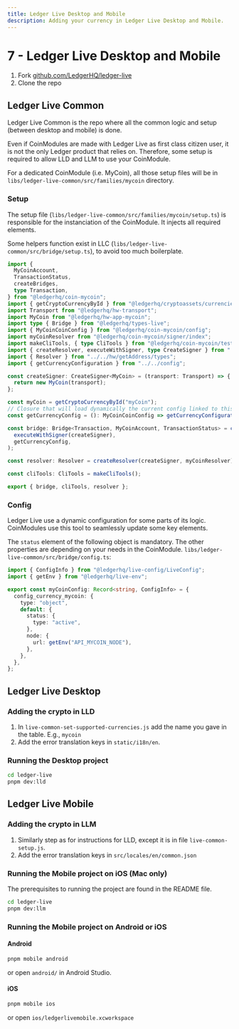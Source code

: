 ```yaml
---
title: Ledger Live Desktop and Mobile
description: Adding your currency in Ledger Live Desktop and Mobile.
---
```


# 7 - Ledger Live Desktop and Mobile

1. Fork [github.com/LedgerHQ/ledger-live](https://github.com/LedgerHQ/ledger-live)
2. Clone the repo

## Ledger Live Common

Ledger Live Common is the repo where all the common logic and setup (between desktop and mobile) is done.

Even if CoinModules are made with Ledger Live as first class citizen user, it is not the only Ledger product that relies on.
Therefore, some setup is required to allow LLD and LLM to use your CoinModule.

For a dedicated CoinModule (i.e. MyCoin), all those setup files will be in `libs/ledger-live-common/src/families/mycoin` directory.

### Setup

The setup file (`libs/ledger-live-common/src/families/mycoin/setup.ts`) is responsible for the instanciation of the CoinModule.
It injects all required elements.

Some helpers function exist in LLC (`libs/ledger-live-common/src/bridge/setup.ts`), to avoid too much boilerplate.

```ts copy
import {
  MyCoinAccount,
  TransactionStatus,
  createBridges,
  type Transaction,
} from "@ledgerhq/coin-mycoin";
import { getCryptoCurrencyById } from "@ledgerhq/cryptoassets/currencies";
import Transport from "@ledgerhq/hw-transport";
import MyCoin from "@ledgerhq/hw-app-mycoin";
import type { Bridge } from "@ledgerhq/types-live";
import { MyCoinCoinConfig } from "@ledgerhq/coin-mycoin/config";
import myCoinResolver from "@ledgerhq/coin-mycoin/signer/index";
import makeCliTools, { type CliTools } from "@ledgerhq/coin-mycoin/test/cli";
import { createResolver, executeWithSigner, type CreateSigner } from "../../bridge/setup";
import { Resolver } from "../../hw/getAddress/types";
import { getCurrencyConfiguration } from "../../config";

const createSigner: CreateSigner<MyCoin> = (transport: Transport) => {
  return new MyCoin(transport);
};

const myCoin = getCryptoCurrencyById("myCoin");
// Closure that will load dynamically the current config linked to this coin. The config may change during LLD and LLM lifecyle.
const getCurrencyConfig = (): MyCoinCoinConfig => getCurrencyConfiguration(myCoin);

const bridge: Bridge<Transaction, MyCoinAccount, TransactionStatus> = createBridges(
  executeWithSigner(createSigner),
  getCurrencyConfig,
);

const resolver: Resolver = createResolver(createSigner, myCoinResolver);

const cliTools: CliTools = makeCliTools();

export { bridge, cliTools, resolver };

```

### Config

Ledger Live use a dynamic configuration for some parts of its logic. CoinModules use this tool to seamlessly update some key elements.

The `status` element of the following object is mandatory. The other properties are depending on your needs in the CoinModule.
`libs/ledger-live-common/src/bridge/config.ts`:

```ts copy
import { ConfigInfo } from "@ledgerhq/live-config/LiveConfig";
import { getEnv } from "@ledgerhq/live-env";

export const myCoinConfig: Record<string, ConfigInfo> = {
  config_currency_mycoin: {
    type: "object",
    default: {
      status: {
        type: "active",
      },
      node: {
        url: getEnv("API_MYCOIN_NODE"),
      },
    },
  },
};

```

## Ledger Live Desktop

### Adding the crypto in LLD

1. In  `live-common-set-supported-currencies.js` add the name you gave in the table. E.g., `mycoin`
2. Add the error translation keys in `static/i18n/en`.

### Running the Desktop project

```sh copy
cd ledger-live
pnpm dev:lld
```

## Ledger Live Mobile

### Adding the crypto in LLM

1. Similarly step as for instructions for LLD, except it is in file `live-common-setup.js`.
2. Add the error translation keys in  `src/locales/en/common.json`

### Running the Mobile project on iOS (Mac only)

The prerequisites to running the project are found in the README file.

```sh copy
cd ledger-live
pnpm dev:llm
```

### Running the Mobile project on Android or iOS

#### Android

```sh copy
pnpm mobile android
```
or open `android/` in Android Studio.

#### iOS

```sh copy
pnpm mobile ios
```
or open `ios/ledgerlivemobile.xcworkspace`

